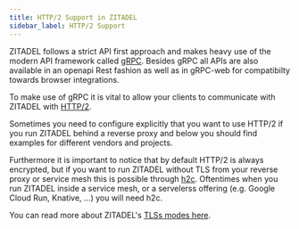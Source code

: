 ```yaml
---
title: HTTP/2 Support in ZITADEL
sidebar_label: HTTP/2 Support
---
```


ZITADEL follows a strict API first approach and makes heavy use of the modern API framework called [gRPC](https://grpc.io/).
Besides gRPC all APIs are also available in an openapi Rest fashion as well as in gRPC-web for compatibilty towards browser integrations.

To make use of gRPC it is vital to allow your clients to communicate with ZITADEL with [HTTP/2](https://en.wikipedia.org/wiki/HTTP/2).

Sometimes you need to configure explicitly that you want to use HTTP/2 if you run ZITADEL behind a reverse proxy and below you should find examples for different vendors and projects.

Furthermore it is important to notice that by default HTTP/2 is always encrypted, but if you want to run ZITADEL without TLS from your reverse proxy or service mesh this is possible through [h2c](https://httpd.apache.org/docs/2.4/howto/http2.html).
Oftentimes when you run ZITADEL inside a service mesh, or a servelerss offering (e.g. Google Cloud Run, Knative, ...) you will need h2c.

You can read more about ZITADEL's [TLSs modes here](/self-hosting/manage/tls_modes).
